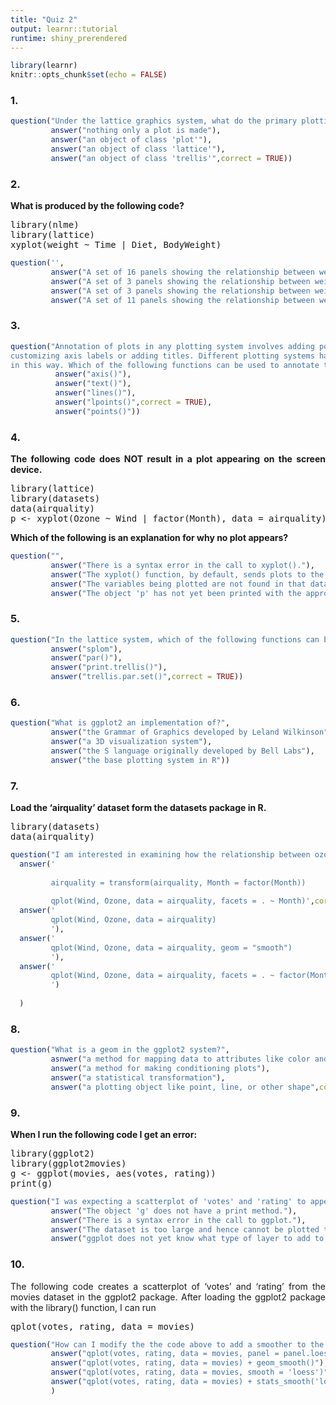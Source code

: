 ```yaml
---
title: "Quiz 2"
output: learnr::tutorial
runtime: shiny_prerendered
---
```


```r
library(learnr)
knitr::opts_chunk$set(echo = FALSE)
```

<style>
  body {
    text-align: justify
    }
</style>

### 1.

```r
question("Under the lattice graphics system, what do the primary plotting functions like xyplot() and bwplot() return?",
         answer("nothing only a plot is made"),
         answer("an object of class 'plot'"),
         answer("an object of class 'lattice'"),
         answer("an object of class 'trellis'",correct = TRUE))
```

### 2.

<b>What is produced by the following code?</b>

<pre>
library(nlme)
library(lattice)
xyplot(weight ~ Time | Diet, BodyWeight)
</pre>

```r
question('',
         answer("A set of 16 panels showing the relationship between weight and time for each rat."),
         answer("A set of 3 panels showing the relationship between weight and time for each rat."),
         answer("A set of 3 panels showing the relationship between weight and time for each diet.",correct = TRUE),
         answer("A set of 11 panels showing the relationship between weight and diet for each time."))
```

### 3.

```r
question("Annotation of plots in any plotting system involves adding points, lines, or text to the plot, in addition to
customizing axis labels or adding titles. Different plotting systems have different sets of functions for annotating plots
in this way. Which of the following functions can be used to annotate the panels in a multi-panel lattice plot?",
          answer("axis()"),
          answer("text()"),
          answer("lines()"),
          answer("lpoints()",correct = TRUE),
          answer("points()"))
```

### 4.

<b>The following code does NOT result in a plot appearing on the screen device.</b>

<pre>
library(lattice)
library(datasets)
data(airquality)
p <- xyplot(Ozone ~ Wind | factor(Month), data = airquality)
</pre>

<b>Which of the following is an explanation for why no plot appears?</b>

```r
question("",
         answer("There is a syntax error in the call to xyplot()."),
         answer("The xyplot() function, by default, sends plots to the PDF device."),
         answer("The variables being plotted are not found in that dataset."),
         answer("The object 'p' has not yet been printed with the appropriate print method.",correct = TRUE))
```

### 5.

```r
question("In the lattice system, which of the following functions can be used to finely control the appearance of all lattice plots?",
         answer("splom"),
         answer("par()"),
         answer("print.trellis()"),
         answer("trellis.par.set()",correct = TRUE))
```

### 6.


```r
question("What is ggplot2 an implementation of?",
         answer("the Grammar of Graphics developed by Leland Wilkinson",correct = TRUE),
         answer("a 3D visualization system"),
         answer("the S language originally developed by Bell Labs"),
         answer("the base plotting system in R"))
```

### 7.
<b>Load the 'airquality' dataset form the datasets package in R.</b>

<pre>
library(datasets) 
data(airquality)
</pre>

```r
question("I am interested in examining how the relationship between ozone and wind speed varies across each month. What would be the appropriate code to visualize that using ggplot2?",
  answer('
  
         airquality = transform(airquality, Month = factor(Month))
         
         qplot(Wind, Ozone, data = airquality, facets = . ~ Month)',correct = TRUE),
  answer('
         qplot(Wind, Ozone, data = airquality)
         '),
  answer('
         qplot(Wind, Ozone, data = airquality, geom = "smooth")
         '),
  answer('
         qplot(Wind, Ozone, data = airquality, facets = . ~ factor(Month))
         ')
  
  )

```

### 8.

```r
question("What is a geom in the ggplot2 system?",
         asnwer("a method for mapping data to attributes like color and size"),
         answer("a method for making conditioning plots"),
         answer("a statistical transformation"),
         answer("a plotting object like point, line, or other shape",correct = TRUE))
```

### 9.

<b>When I run the following code I get an error:</b>

<pre>
library(ggplot2)
library(ggplot2movies)
g <- ggplot(movies, aes(votes, rating))
print(g)
</pre>

```r
question("I was expecting a scatterplot of 'votes' and 'rating' to appear. What's the problem?",
         answer("The object 'g' does not have a print method."),
         answer("There is a syntax error in the call to ggplot."),
         answer("The dataset is too large and hence cannot be plotted to the screen."),
         answer("ggplot does not yet know what type of layer to add to the plot.",correct = TRUE))
```

### 10.

The following code creates a scatterplot of 'votes' and 'rating' from the movies dataset in the ggplot2 package. After 
loading the ggplot2 package with the library() function, I can run

<pre>
qplot(votes, rating, data = movies)
</pre>

```r
question("How can I modify the the code above to add a smoother to the scatterplot?",
         answer("qplot(votes, rating, data = movies, panel = panel.loess)"),
         answer("qplot(votes, rating, data = movies) + geom_smooth()"),
         answer("qplot(votes, rating, data = movies, smooth = 'loess')"),
         answer("qplot(votes, rating, data = movies) + stats_smooth('loess')",correct = TRUE)
         )
```